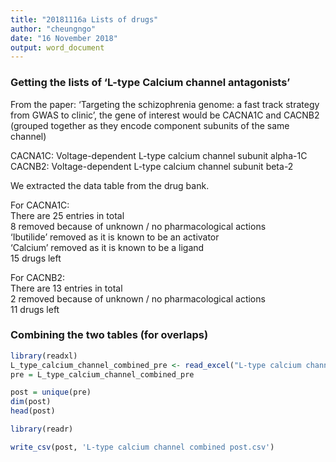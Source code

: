 ```yaml
---
title: "20181116a Lists of drugs"
author: "cheungngo"
date: "16 November 2018"
output: word_document
---
```


### Getting the lists of 'L-type Calcium channel antagonists'

From the paper: 'Targeting the schizophrenia genome: a fast track strategy from GWAS to clinic', the gene of interest would be CACNA1C and CACNB2 (grouped together as they encode component subunits of the same channel)  

CACNA1C: Voltage-dependent L-type calcium channel subunit alpha-1C  
CACNB2: Voltage-dependent L-type calcium channel subunit beta-2  

We extracted the data table from the drug bank. 

For CACNA1C:  
There are 25 entries in total  
8 removed because of unknown / no pharmacological actions  
'Ibutilide' removed as it is known to be an activator  
'Calcium' removed as it is known to be a ligand  
15 drugs left  

For CACNB2:  
There are 13 entries in total  
2 removed because of unknown / no pharmacological actions  
11 drugs left  

### Combining the two tables (for overlaps)  

```r
library(readxl)
L_type_calcium_channel_combined_pre <- read_excel("L-type calcium channel combined pre.xlsx")
pre = L_type_calcium_channel_combined_pre
```

```r
post = unique(pre)
dim(post)
head(post)
```

```r
library(readr)
```

```r
write_csv(post, 'L-type calcium channel combined post.csv')
```

